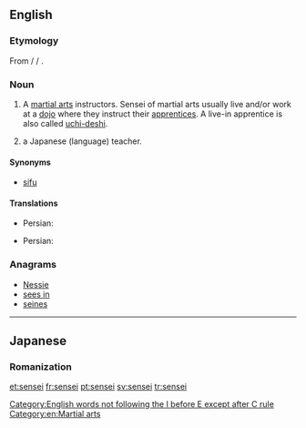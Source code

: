 ==English==

===Etymology===
From {{etyl|ja|en}} {{term|先生|lang=ja}} / {{term|せんせい|lang=ja}} / {{term|sensei|lang=ja|lit=one who lived before}}.

===Noun===
{{en-noun|pl=sensei|pl2=senseis}}

# A [[martial arts]] instructors.  Sensei of martial arts usually live and/or work at a [[dojo]] where they instruct their [[apprentices]].  A live-in apprentice is also called [[uchi-deshi]].
# {{context|colloquial|lang=en}} a Japanese (language) teacher.

====Synonyms====
* [[sifu]]

====Translations====
{{trans-top|martial arts instructor}}
* Persian: {{t|fa|سنسی|tr=sensi}}
{{trans-mid}}
{{trans-bottom}}

{{trans-top|a Japanese teacher}}
* Persian: {{t|fa|سنسی|tr=sensi}}
{{trans-mid}}
{{trans-bottom}}

===Anagrams===
* [[Nessie#English|Nessie]]
* [[sees in#English|sees in]]
* [[seines#English|seines]]

[[Category:English words not following the I before E except after C rule]]
[[Category:en:Martial arts]]

----

==Japanese==

===Romanization===
{{ja-romaji|せんせい}}

[[et:sensei]]
[[fr:sensei]]
[[pt:sensei]]
[[sv:sensei]]
[[tr:sensei]]
